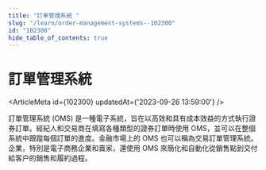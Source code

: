 ```yaml
---
title: "訂單管理系統 "
slug: "/learn/order-management-systems--102300"
id: "102300"
hide_table_of_contents: true
---
```



# 訂單管理系統 

<ArticleMeta id={102300} updatedAt={'2023-09-26 13:59:00'} />
<div className='border-solid border-b border-t-0 my-4 border-[var(--ifm-color-gray-300)]' />

訂單管理系統 (OMS) 是一種電子系統，旨在以高效和具有成本效益的方式執行證券訂單。經紀人和交易商在填寫各種類型的證券訂單時使用 OMS，並可以在整個系統中跟蹤每個訂單的進度。金融市場上的 OMS 也可以稱為交易訂單管理系統。企業，特別是電子商務企業和賣家，還使用 OMS 來簡化和自動化從銷售點到交付給客户的銷售和履約過程。
